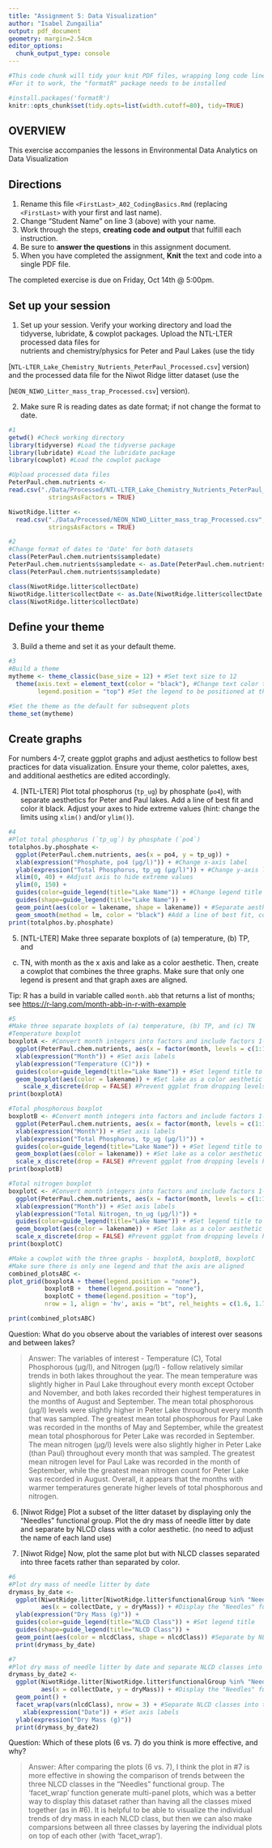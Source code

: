 ```yaml
---
title: "Assignment 5: Data Visualization"
author: "Isabel Zungailia"
output: pdf_document
geometry: margin=2.54cm
editor_options: 
  chunk_output_type: console
---
```


```r
#This code chunk will tidy your knit PDF files, wrapping long code lines
#For it to work, the "formatR" package needs to be installed

#install.packages('formatR')
knitr::opts_chunk$set(tidy.opts=list(width.cutoff=80), tidy=TRUE)
```

## OVERVIEW

This exercise accompanies the lessons in Environmental Data Analytics on Data Visualization 

## Directions
1. Rename this file `<FirstLast>_A02_CodingBasics.Rmd` (replacing `<FirstLast>` with your first and last name).
2. Change "Student Name" on line 3 (above) with your name.
3. Work through the steps, **creating code and output** that fulfill each instruction.
4. Be sure to **answer the questions** in this assignment document.
5. When you have completed the assignment, **Knit** the text and code into a single PDF file.

The completed exercise is due on Friday, Oct 14th @ 5:00pm.



## Set up your session 
1. Set up your session. Verify your working directory and load the tidyverse, 
lubridate, & cowplot packages. Upload the NTL-LTER processed data files for  
nutrients and chemistry/physics for Peter and Paul Lakes (use the tidy

[`NTL-LTER_Lake_Chemistry_Nutrients_PeterPaul_Processed.csv`] version) and 
the processed data file for the Niwot Ridge litter dataset (use the

[`NEON_NIWO_Litter_mass_trap_Processed.csv`] version). 

2. Make sure R is reading dates as date format; if not change the format to date.

```r
#1 
getwd() #Check working directory
library(tidyverse) #Load the tidyverse package
library(lubridate) #Load the lubridate package
library(cowplot) #Load the cowplot package

#Upload processed data files
PeterPaul.chem.nutrients <- 
read.csv("./Data/Processed/NTL-LTER_Lake_Chemistry_Nutrients_PeterPaul_Processed.csv",
           stringsAsFactors = TRUE)

NiwotRidge.litter <-
  read.csv("./Data/Processed/NEON_NIWO_Litter_mass_trap_Processed.csv",
           stringsAsFactors = TRUE)

#2 
#Change format of dates to 'Date' for both datasets
class(PeterPaul.chem.nutrients$sampledate)
PeterPaul.chem.nutrients$sampledate <- as.Date(PeterPaul.chem.nutrients$sampledate, format = "%Y-%m-%d")
class(PeterPaul.chem.nutrients$sampledate)

class(NiwotRidge.litter$collectDate)
NiwotRidge.litter$collectDate <- as.Date(NiwotRidge.litter$collectDate, format = "%Y-%m-%d")
class(NiwotRidge.litter$collectDate)

```
## Define your theme
3. Build a theme and set it as your default theme.

```r
#3
#Build a theme
mytheme <- theme_classic(base_size = 12) + #Set text size to 12
  theme(axis.text = element_text(color = "black"), #Change text color to black
        legend.position = "top") #Set the legend to be positioned at the top of the plot

#Set the theme as the default for subsequent plots
theme_set(mytheme)
```

## Create graphs
For numbers 4-7, create ggplot graphs and adjust aesthetics to follow best 
practices for data visualization. Ensure your theme, color palettes, axes, 
and additional aesthetics are edited accordingly.

4. [NTL-LTER] Plot total phosphorus (`tp_ug`) by phosphate (`po4`), with 
separate aesthetics for Peter and Paul lakes. Add a line of best fit and 
color it black. Adjust your axes to hide extreme values (hint: change the 
limits using `xlim()` and/or `ylim()`).

```r
#4
#Plot total phosphorus (`tp_ug`) by phosphate (`po4`)
totalphos.by.phosphate <-
  ggplot(PeterPaul.chem.nutrients, aes(x = po4, y = tp_ug)) + 
  xlab(expression("Phosphate, po4 (µg/l)")) + #Change x-axis label
  ylab(expression("Total Phosphorus, tp_ug (µg/l)")) + #Change y-axis label
  xlim(0, 40) + #Adjust axis to hide extreme values
  ylim(0, 150) +
  guides(color=guide_legend(title="Lake Name")) + #Change legend title to "Lake Name"
  guides(shape=guide_legend(title="Lake Name")) +
  geom_point(aes(color = lakename, shape = lakename)) + #Separate aesthetics for Peter and Paul lakes
  geom_smooth(method = lm, color = "black") #Add a line of best fit, color it black
print(totalphos.by.phosphate)
```


5. [NTL-LTER] Make three separate boxplots of (a) temperature, (b) TP, and 
(c) TN, with month as the x axis and lake as a color aesthetic. Then, create 
a cowplot that combines the three graphs. Make sure that only one legend is 
present and that graph axes are aligned. 

Tip: R has a build in variable called `month.abb` that returns a list of months;
see <https://r-lang.com/month-abb-in-r-with-example>

```r
#5
#Make three separate boxplots of (a) temperature, (b) TP, and (c) TN
#Temperature boxplot
boxplotA <- #Convert month integers into factors and include factors 1-12 in the output
  ggplot(PeterPaul.chem.nutrients, aes(x = factor(month, levels = c(1:12)), y = temperature_C)) + 
  xlab(expression("Month")) + #Set axis labels
  ylab(expression("Temperature (C)")) +
  guides(color=guide_legend(title="Lake Name")) + #Set legend title to "Lake Name
  geom_boxplot(aes(color = lakename)) + #Set lake as a color aesthetic
    scale_x_discrete(drop = FALSE) #Prevent ggplot from dropping levels having no data
print(boxplotA)

#Total phosphorous boxplot
boxplotB <- #Convert month integers into factors and include factors 1-12 in the output
  ggplot(PeterPaul.chem.nutrients, aes(x = factor(month, levels = c(1:12)), y = tp_ug)) + 
  xlab(expression("Month")) + #Set axis labels
  ylab(expression("Total Phosphorus, tp_ug (µg/l)")) +
  guides(color=guide_legend(title="Lake Name")) + #Set legend title to "Lake Name
  geom_boxplot(aes(color = lakename)) + #Set lake as a color aesthetic
  scale_x_discrete(drop = FALSE) #Prevent ggplot from dropping levels having no data
print(boxplotB)

#Total nitrogen boxplot
boxplotC <- #Convert month integers into factors and include factors 1-12 in the output
  ggplot(PeterPaul.chem.nutrients, aes(x = factor(month, levels = c(1:12)), y = tn_ug)) + 
  xlab(expression("Month")) + #Set axis labels
  ylab(expression("Total Nitrogen, tn_ug (µg/l)")) +
  guides(color=guide_legend(title="Lake Name")) + #Set legend title to "Lake Name"
  geom_boxplot(aes(color = lakename)) + #Set lake as a color aesthetic
  scale_x_discrete(drop = FALSE) #Prevent ggplot from dropping levels having no data
print(boxplotC)

#Make a cowplot with the three graphs - boxplotA, boxplotB, boxplotC
#Make sure there is only one legend and that the axis are aligned
combined_plotsABC <-
plot_grid(boxplotA + theme(legend.position = "none"), 
          boxplotB +  theme(legend.position = "none"), 
          boxplotC + theme(legend.position = "top"), 
          nrow = 1, align = 'hv', axis = "bt", rel_heights = c(1.6, 1.7, 2.3))

print(combined_plotsABC)

```

Question: What do you observe about the variables of interest over seasons 
and between lakes? 

> Answer: The variables of interest - Temperature (C), Total Phosphorous (µg/l), and Nitrogen (µg/l) - follow relatively similar trends in both lakes throughout the year. The mean temperature was slightly higher in Paul Lake throughout every month except October and November, and both lakes recorded their highest temperatures in the months of August and September. The mean total phosphorous (µg/l) levels were slightly higher in Peter Lake throughout every month that was sampled. The greatest mean total phosphorous for Paul Lake was recorded in the months of May and September, while the greatest mean total phosphorous for Peter Lake was recorded in September. The mean nitrogen (µg/l) levels were also slightly higher in Peter Lake (than Paul) throughout every month that was sampled. The greatest mean nitrogen level for Paul Lake was recorded in the month of September, while the greatest mean nitrogen count for Peter Lake was recorded in August. Overall, it appears that the months with warmer temperatures generate higher levels of total phosphorous and nitrogen.

6. [Niwot Ridge] Plot a subset of the litter dataset by displaying only the 
"Needles" functional group. Plot the dry mass of needle litter by date and 
separate by NLCD class with a color aesthetic. (no need to adjust the name 
of each land use)

7. [Niwot Ridge] Now, plot the same plot but with NLCD classes separated into 
three facets rather than separated by color. 

```r
#6
#Plot dry mass of needle litter by date
drymass_by_date <-
  ggplot(NiwotRidge.litter[NiwotRidge.litter$functionalGroup %in% "Needles",], 
         aes(x = collectDate, y = dryMass)) + #Display the "Needles" functional group
  ylab(expression("Dry Mass (g)")) +
  guides(color=guide_legend(title="NLCD Class")) + #Set legend title
  guides(shape=guide_legend(title="NLCD Class")) +
  geom_point(aes(color = nlcdClass, shape = nlcdClass)) #Separate by NLCD class with a color aesthetic
  print(drymass_by_date)

#7
#Plot dry mass of needle litter by date and separate NLCD classes into three facets
drymass_by_date2 <-
  ggplot(NiwotRidge.litter[NiwotRidge.litter$functionalGroup %in% "Needles",], 
         aes(x = collectDate, y = dryMass)) + #Display the "Needles" functional group
  geom_point() +
  facet_wrap(vars(nlcdClass), nrow = 3) + #Separate NLCD classes into three facets
    xlab(expression("Date")) + #Set axis labels
  ylab(expression("Dry Mass (g)"))
  print(drymass_by_date2)

```
Question: Which of these plots (6 vs. 7) do you think is more effective, and why? 

> Answer: After comparing the plots (6 vs. 7), I think the plot in #7 is more effective in showing the comparison of trends between the three NLCD classes in the "Needles" functional group. The 'facet_wrap' function generate multi-panel plots, which was a better way to display this dataset rather than having all the classes mixed together (as in #6). It is helpful to be able to visualize the individual trends of dry mass in each NLCD class, but then we can also make comparsions between all three classes by layering the individual plots on top of each other (with 'facet_wrap'). 